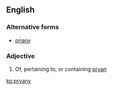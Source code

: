 ==English==

===Alternative forms===
* [[priany]]

===Adjective===
{{en-adj}}

# {{context|Cornish|lang=en}} Of, pertaining to, or containing [[pryan]]

[[ko:pryany]]